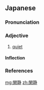 ==Japanese==
{{ja-kanjitab|かん|せい|yomi=o}}

===Pronunciation===
{{ja-pron|yomi=kanon|かんせい|acc=1|acc_ref=DJR,NHK}}

===Adjective===
{{ja-adj|infl=na|かんせい}}

# [[quiet]]
#: {{ja-usex|'''閑静''' な 住宅地|'''かんせい''' な じゅうたくち|a '''quiet''' residential area}}

====Inflection====
{{ja-na|かんせい}}

===References===
<references/>

[[mg:閑静]]
[[zh:閑静]]
